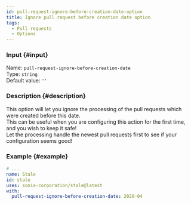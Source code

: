 ```yaml
---
id: pull-request-ignore-before-creation-date-option
title: Ignore pull request before creation date option
tags:
  - Pull requests
  - Options
---
```


### Input {#input}

Name: `pull-request-ignore-before-creation-date`  
Type: `string`  
Default value: `''`

### Description {#description}

This option will let you ignore the processing of the pull requests which were created before this date.  
This can be useful when you are configuring this action for the first time, and you wish to keep it safe!  
Let the processing handle the newest pull requests first to see if your configuration seems good!

### Example {#example}

```yml {6}
# ...
name: Stale
id: stale
uses: sonia-corporation/stale@latest
with:
  pull-request-ignore-before-creation-date: 2020-04
```

